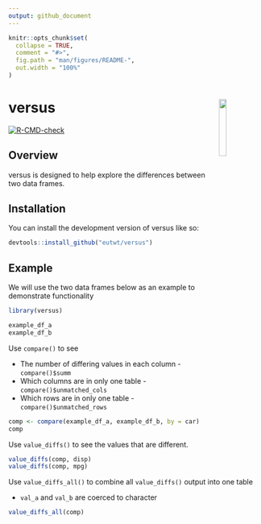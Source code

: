 ```yaml
---
output: github_document
---
```


<!-- README.md is generated from README.Rmd. Please edit that file -->

```r
knitr::opts_chunk$set(
  collapse = TRUE,
  comment = "#>",
  fig.path = "man/figures/README-",
  out.width = "100%"
)
```

# versus <img id="logo" src="man/figures/logo.png" align="right" width="17%" height="17%" />

<!-- badges: start -->
[![R-CMD-check](https://github.com/eutwt/versus/actions/workflows/R-CMD-check.yaml/badge.svg)](https://github.com/eutwt/versus/actions/workflows/R-CMD-check.yaml)
<!-- badges: end -->

## Overview

versus is designed to help explore the differences between two data frames.

## Installation

You can install the development version of versus like so:

``` r 
devtools::install_github("eutwt/versus")
```

## Example

We will use the two data frames below as an example to demonstrate functionality

```r
library(versus)

example_df_a
example_df_b
```

Use `compare()` to see 

* The number of differing values in each column - `compare()$summ`
* Which columns are in only one table - `compare()$unmatched_cols`
* Which rows are in only one table - `compare()$unmatched_rows`
```r
comp <- compare(example_df_a, example_df_b, by = car)
comp
```

Use `value_diffs()` to see the values that are different.

```r
value_diffs(comp, disp)
value_diffs(comp, mpg)
```

Use `value_diffs_all()` to combine all `value_diffs()` output into one table 

* `val_a` and `val_b` are coerced to character
```r
value_diffs_all(comp)
```
